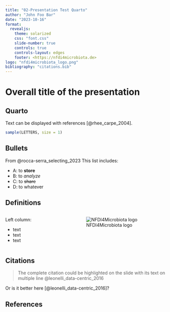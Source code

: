 ```yaml
---
title: "02-Presentation Test Quarto"
author: "John Foo Bar"
date: "2023-10-16"
format:
  revealjs:
    theme: solarized
    css: "font.css"
    slide-number: true
    controls: true
    controls-layout: edges
    footer: <https://nfdi4microbiota.de>
logo: "nfdi4microbiota_logo.png"
bibliography: "citations.bib"
---
```


# Overall title of the presentation

## Quarto

Text can be displayed with references [@rhee_carpe_2004].

```r
sample(LETTERS, size = 1)
```


## Bullets

From @rocca-serra_selecting_2023 This list includes:

::: {.incremental}

- A: to **store**
- B: to _analyze_
- C: to ~~share~~
- D: to whatever

:::

## Definitions

:::: {.columns}

::: {.column width="40%"}
Left column:

- text
- text
- text
:::

::: {.column width="60%"}
![NFDI4Microbiota logo](nfdi4microbiota_logo.png)
:::

::::

## Citations

> The complete citation could be highlighted on the slide
> with its text on multiple line
> @leonelli_data-centric_2016

Or is it better here [@leonelli_data-centric_2016]?

## References

